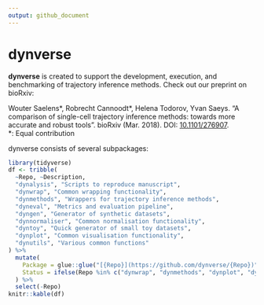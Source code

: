 ```yaml
---
output: github_document
---
```


<!-- README.md is generated from README.Rmd. Please edit that file -->

# dynverse

**dynverse** is created to support the development, execution, and benchmarking of trajectory inference methods. Check out our preprint on bioRxiv:

Wouter Saelens\*, Robrecht Cannoodt\*, Helena Todorov, Yvan Saeys. “A comparison of single-cell trajectory inference methods: towards more accurate and robust tools”. bioRxiv (Mar. 2018). DOI: [10.1101/276907](https://doi.org/10.1101/276907).\
\*: Equal contribution

dynverse consists of several subpackages:

```r
library(tidyverse)
df <- tribble(
  ~Repo, ~Description,
  "dynalysis", "Scripts to reproduce manuscript",
  "dynwrap", "Common wrapping functionality",
  "dynmethods", "Wrappers for trajectory inference methods",
  "dyneval", "Metrics and evaluation pipeline",
  "dyngen", "Generator of synthetic datasets",
  "dynnormaliser", "Common normalisation functionality",
  "dyntoy", "Quick generator of small toy datasets",
  "dynplot", "Common visualisation functionality",
  "dynutils", "Various common functions"
) %>% 
  mutate(
    Package = glue::glue("[{Repo}](https://github.com/dynverse/{Repo})"),
    Status = ifelse(Repo %in% c("dynwrap", "dynmethods", "dynplot", "dynutils"), glue::glue("[![Build status](https://travis-ci.org/dynverse/{Repo}.svg?branch=master)](https://travis-ci.org/dynverse/{Repo})"), "Coming soon")
  ) %>% 
  select(-Repo)
knitr::kable(df)

```
